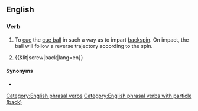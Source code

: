 {{also|screwback}}
==English==

===Verb===
{{head|en|verb|head=[[screw]] [[back]]}}

# {{lb|en|sports|billiards|snooker|pool}} To [[cue]] the [[cue ball]] in such a way as to impart [[backspin]]. On impact, the ball will follow a reverse trajectory according to the spin.
# {{&lit|screw|back|lang=en}}

====Synonyms====
* {{l|en|screw}}

[[Category:English phrasal verbs]]
[[Category:English phrasal verbs with particle (back)]]